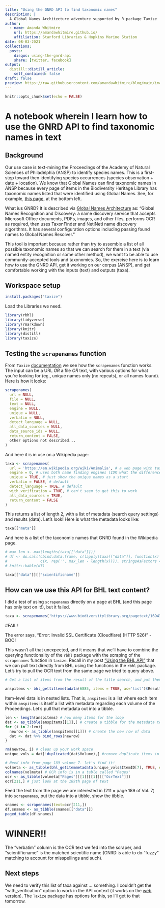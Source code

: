 ```yaml
---
title: "Using the GNRD API to find taxonomic names"
description: |
  A Global Names Architecture adventure supported by R package Taxize
author:
  - name: Amanda Whitmire
    url: https://amandawhitmire.github.io/
    affiliation: Stanford Libraries & Hopkins Marine Station
date: 08-03-2021
collections:
  posts:
    disqus: using-the-gnrd-api
    share: [twitter, facebook]
output:
  distill::distill_article:
    self_contained: false
draft: false
preview: https://raw.githubusercontent.com/amandawhitmire/blog/main/images/scientificnamesScraped.jpg
---
```



```r
knitr::opts_chunk$set(echo = FALSE)
```

# A notebook wherein I learn how to use the GNRD API to find taxonomic names in text
## Background
Our use case is text-mining the Proceedings of the Academy of Natural Sciences of Philadelphia (ANSP) to identify species names. This is a first-step toward then identifying species occurrences (species observation + date + location). We know that Global Names can find taxonomic names in ANSP because every page of items in the Biodiversity Heritage Library has taxonomic names listed that were identified using Global Names. See, for example, [this page](https://www.biodiversitylibrary.org/page/1694302#page/211/mode/1up), at the bottom left. 

What ius GNRD? It is described via [Global Names Architecture](https://globalnames.org/apps/) as: "Global Names Recognition and Discovery: a name discovery service that accepts Microsoft Office documents, PDFs, images, and other files, performs OCR as required, then uses TaxonFinder and NetiNeti name discovery algorithms. It has several configuration options including passing found names to Global Names Resolver."

This tool is important because rather than try to assemble a list of all possible taxonomic names so that we can search for them in a text (via named entity recognition or some other method), we want to be able to use community-accepted tools and taxonomies. So, the exercise here is to learn how to use the GNRD API, get it working on our corpus (ANSP), and get comfortable working with the inputs (text) and outputs (taxa).

## Workspace setup

```r
install.packages("taxize") 
```

Load the Libraries we need.

```r
library(rbhl)
library(tidyverse)
library(rmarkdown)
library(knitr)
library(distill)
library(taxize)
```

## Testing the `scrapenames` function

From `Taxize` [documentation](https://rdrr.io/cran/taxize/man/scrapenames.html) we see how the `scrapenames` function works. The input can be a URL *OR* a file *OR* text, with various options for what you're looking for (eg., unique names only (no repeats), or all names found). Here is how it looks:

```r
scrapenames(
  url = NULL,
  file = NULL,
  text = NULL,
  engine = NULL,
  unique = NULL,
  verbatim = NULL,
  detect_language = NULL,
  all_data_sources = NULL,
  data_source_ids = NULL,
  return_content = FALSE,
  other options not described...
)
```

And here it is in use on a Wikipedia page:

```r
taxa <- scrapenames(
  url = 'https://en.wikipedia.org/wiki/Animalia', # a web page with taxa mentioned
  engine = 0, # uses both name finding engines (IDK what the differences are, tbh)
  unique = TRUE, # just show the unique names as a start
  verbatim = FALSE, # default
  detect_language = TRUE, # default
  with_verification = TRUE, # can't seem to get this to work
  all_data_sources = TRUE,
  return_content = FALSE
)
```

This returns a list of length 2, with a list of metadata (search query settings) and results (data). Let's look! Here is what the metadata looks like:

```r
taxa[["meta"]]
```

And here is a list of the taxonomic names that GNRD found in the Wikipedia page.  

```r
# max_len <- max(lengths(taxa[["data"]]))
# df <- do.call(cbind.data.frame, c(lapply(taxa[["data"]], function(x) 
#               c(x, rep('', max_len - length(x)))), stringsAsFactors = FALSE))
# knitr::kable(df)

taxa[["data"]][["scientificname"]]
```

## How can we use this API for BHL text content?

I did a test of using `scrapenames` directly on a page at BHL (and this page has only text on it!), but it failed. 

```r
taxa <- scrapenames('https://www.biodiversitylibrary.org/pagetext/1694302')
```
#FAIL! 

The error says, "Error: Invalid SSL Certificate (Cloudflare) (HTTP 526)" - BOO!

This wasn't all that unexpected, and it means that we'll have to combine the querying functionality of the `rbhl` package with the scraping of the `scrapenames` function in `taxize`. Recall in my post ["Using the BHL API"](https://amandawhitmire.github.io/blog/posts/2021-06-23-using-the-bhl-api/) that we can pull text directly from BHL using the functions in the `rbhl` package. Let's try to pull the OCR text from the same page we tried to query above. 

```r
# Get a list of items from the result of the title search, and put them in a List called `anspitems`

anspitems <- bhl_gettitlemetadata(6885, items = TRUE, as='list')$Result[[1]]$Items
```

Item-level data is in nested lists. That is, `anspitems` is a list where each item within `anspitems` is itself a list with metadata regarding each volume of the Proceedings. Let's pull that metadata out into a tibble.

```r
len <- length(anspitems) # how many items for the loop
dat <- as_tibble(anspitems[[1]],) # create a tibble for the metadata to go into
for (i in 2:len){
  newrow <- as_tibble(anspitems[[i]]) # create the new row of data
  dat <- dat %>% bind_rows(newrow)
}

rm(newrow, i) # clean up your work space
unique_vols = dat[!duplicated(dat$Volume),] #remove duplicate items in ANSP metadata

# Need info from page 189 volume 7. let's find it! 
volmeta <- as_tibble(bhl_getitemmetadata(unique_vols$ItemID[7], TRUE, ocr = TRUE)) # Volume 7
colnames(volmeta) # OCR info is in a table called "Pages"
ocr <- as_tibble(volmeta["Pages"][[1]][[1]][["OcrText"]])
ocr[211,] # just look at the 189th page of text
```

Feed the text from the page we are interested in (211 = page 189 of Vol. 7) into `scrapenames`, put the data into a tibble, show the tibble.

```r
snames <- scrapenames(text=ocr[211,])
df.snames <- as_tibble(snames[["data"]])
paged_table(df.snames)
```

# WINNER!!

The "verbatim" column is the OCR text we fed into the scraper, and "scientificname" is the matched scientific name (GNRD is able to do "fuzzy" matching to account for misspellings and such). 

## Next steps

We need to verify this list of taxa against ... something. I couldn't get the "with_verification" option to work in the API context (it works on the [web version](http://gnrd.globalnames.org/)). The `Taxize` package has options for this, so I'll get to that tomorrow. 
